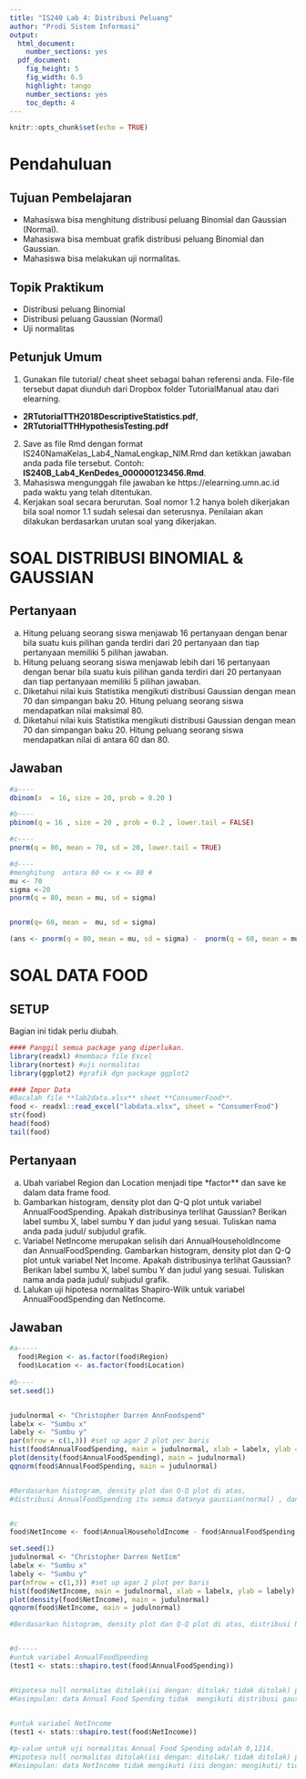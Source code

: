 ---
title: "IS240 Lab 4: Distribusi Peluang"
author: "Prodi Sistem Informasi"
output:
  html_document: 
    number_sections: yes
  pdf_document: 
    fig_height: 5
    fig_width: 6.5
    highlight: tango
    number_sections: yes
    toc_depth: 4
---

```{r setup, include=FALSE}
knitr::opts_chunk$set(echo = TRUE)
```

# Pendahuluan

## Tujuan Pembelajaran

- Mahasiswa bisa menghitung distribusi peluang Binomial dan Gaussian (Normal).
- Mahasiswa bisa membuat grafik distribusi peluang Binomial dan Gaussian.
- Mahasiswa bisa melakukan uji normalitas.

## Topik Praktikum

- Distribusi peluang Binomial
- Distribusi peluang Gaussian (Normal)
- Uji normalitas


## Petunjuk Umum

1. Gunakan file tutorial/ cheat sheet sebagai bahan referensi anda. File-file tersebut dapat diunduh dari Dropbox folder TutorialManual atau dari elearning.    
- **2RTutorialTTH2018DescriptiveStatistics.pdf**,
- **2RTutorialTTHHypothesisTesting.pdf**

2. Save as file Rmd dengan format  IS240NamaKelas_Lab4_NamaLengkap_NIM.Rmd dan ketikkan jawaban anda pada file tersebut. Contoh: **IS240B_Lab4_KenDedes_000000123456.Rmd**. 
3. Mahasiswa mengunggah file jawaban ke https://elearning.umn.ac.id pada waktu yang telah ditentukan. 
4. Kerjakan soal secara berurutan. Soal nomor 1.2 hanya boleh dikerjakan bila soal nomor 1.1 sudah selesai dan seterusnya. Penilaian akan dilakukan berdasarkan urutan soal yang dikerjakan. 


# SOAL DISTRIBUSI BINOMIAL & GAUSSIAN

## Pertanyaan

a. Hitung peluang seorang siswa menjawab 16 pertanyaan dengan benar bila suatu kuis pilihan ganda terdiri dari 20 pertanyaan dan tiap pertanyaan memiliki 5 pilihan jawaban. 
b. Hitung peluang seorang siswa menjawab lebih dari 16 pertanyaan dengan benar bila suatu kuis pilihan ganda terdiri dari 20 pertanyaan dan tiap pertanyaan memiliki 5 pilihan jawaban. 
c. Diketahui nilai kuis Statistika mengikuti distribusi Gaussian dengan mean 70 dan simpangan baku 20. Hitung peluang seorang siswa mendapatkan nilai maksimal 80. 
d. Diketahui nilai kuis Statistika mengikuti distribusi Gaussian dengan mean 70 dan simpangan baku 20. Hitung peluang seorang siswa mendapatkan nilai di antara 60 dan 80. 

## Jawaban
```{r, message = FALSE, warning = FALSE}
#a----
dbinom(x  = 16, size = 20, prob = 0.20 )

#b----
pbinom(q = 16 , size = 20 , prob = 0.2 , lower.tail = FALSE)

#c----
pnorm(q = 80, mean = 70, sd = 20, lower.tail = TRUE)

#d----
#menghitung  antara 60 <= x <= 80 #
mu <- 70
sigma <-20
pnorm(q = 80, mean = mu, sd = sigma)


pnorm(q= 60, mean =  mu, sd = sigma)

(ans <- pnorm(q = 80, mean = mu, sd = sigma) -  pnorm(q = 60, mean = mu, sd = sigma))

```


# SOAL DATA FOOD

## SETUP 

Bagian ini tidak perlu diubah. 

```{r, message=FALSE, warning=FALSE}
#### Panggil semua package yang diperlukan.
library(readxl) #membaca file Excel
library(nortest) #uji normalitas
library(ggplot2) #grafik dgn package ggplot2

#### Impor Data
#Bacalah file **lab2data.xlsx** sheet **ConsumerFood**. 
food <- readxl::read_excel("labdata.xlsx", sheet = "ConsumerFood")
str(food)
head(food)
tail(food)
```

## Pertanyaan

a. Ubah variabel Region dan Location menjadi tipe *factor** dan save ke dalam data frame food. 
b. Gambarkan histogram, density plot dan Q-Q plot untuk variabel AnnualFoodSpending. Apakah distribusinya terlihat Gaussian? Berikan label sumbu X, label sumbu Y dan judul yang sesuai. Tuliskan nama anda pada judul/ subjudul grafik. 
c. Variabel NetIncome merupakan selisih dari AnnualHouseholdIncome dan AnnualFoodSpending. Gambarkan histogram, density plot dan Q-Q plot untuk variabel Net Income. Apakah distribusinya terlihat Gaussian? Berikan label sumbu X, label sumbu Y dan judul yang sesuai. Tuliskan nama anda pada judul/ subjudul grafik. 
d. Lalukan uji hipotesa normalitas Shapiro-Wilk untuk variabel AnnualFoodSpending dan NetIncome.


## Jawaban

```{r, message = FALSE, warning = FALSE}
#a-----
  food$Region <- as.factor(food$Region)
  food$Location <- as.factor(food$Location)
 
#b----
set.seed(1)


judulnormal <- "Christopher Darren AnnFoodspend"
labelx <- "Sumbu x"
labely <- "Sumbu y"
par(mfrow = c(1,3)) #set up agar 2 plot per baris
hist(food$AnnualFoodSpending, main = judulnormal, xlab = labelx, ylab = labely)
plot(density(food$AnnualFoodSpending), main = judulnormal)
qqnorm(food$AnnualFoodSpending, main = judulnormal)


#Berdasarkan histogram, density plot dan Q-Q plot di atas, 
#distribusi AnnualFoodSpending itu semua datanya gaussian(normal) , dan untuk tipe distribusinya adalah dengan mengikuti distribusi binominal, gaussian(histogram)(isi dengan nama distribusi yang telah anda pelajari)


#c
food$NetIncome <- food$AnnualHouseholdIncome - food$AnnualFoodSpending

set.seed(1)
judulnormal <- "Christopher Darren NetIcm"
labelx <- "Sumbu x"
labely <- "Sumbu y"
par(mfrow = c(1,3)) #set up agar 2 plot per baris
hist(food$NetIncome, main = judulnormal, xlab = labelx, ylab = labely)
plot(density(food$NetIncome), main = judulnormal)
qqnorm(food$NetIncome, main = judulnormal)

#Berdasarkan histogram, density plot dan Q-Q plot di atas, distribusi NetIncome itu semua datanya gaussian(normal) , dan untuk tipe distribusinya adalah dengan mengikuti distribusi binominal(histogram), gaussian , dan distribusi cumulatif(progres naik ke atas) (isi dengan nama distribusi yang telah anda pelajari)


#d-----
#untuk variabel AnnualFoodSpending
(test1 <- stats::shapiro.test(food$AnnualFoodSpending))


#Hipotesa null normalitas ditolak(isi dengan: ditolak/ tidak ditolak) pada alpha 5%.
#Kesimpulan: data Annual Food Spending tidak  mengikuti distribusi gaussian (isi dengan nama distribusi yang telah anda pelajari)
 

#untuk variabel NetIncome
(test1 <- stats::shapiro.test(food$NetIncome))

#p-value untuk uji normalitas Annual Food Spending adalah 0,1214.
#Hipotesa null normalitas ditolak(isi dengan: ditolak/ tidak ditolak) pada alpha 5%.
#Kesimpulan: data NetIncome tidak mengikuti (isi dengan: mengikuti/ tidak mengikuti) distribusi Gaussian (isi dengan nama distribusi yang telah anda pelajari)

```
